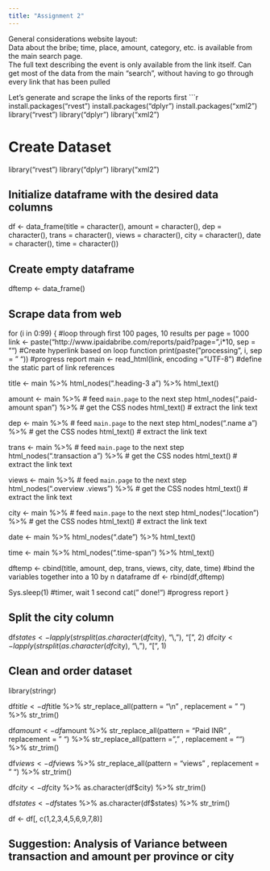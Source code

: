 ```yaml
---
title: "Assignment 2"
---
```

General considerations website layout:  
Data about the bribe; time, place, amount, category, etc. is available from the main search page.  
The full text describing the event is only available from the link itself. 
Can get most of the data from the main "search", without having to go through every link that has been pulled  


Let's generate and scrape the links of the reports first
```r
install.packages("rvest")
install.packages("dplyr")
install.packages("xml2")
library("rvest")
library("dplyr")
library("xml2")

# Create Dataset

library("rvest")
library("dplyr")
library("xml2")

## Initialize dataframe with the desired data columns
df <- data_frame(title = character(), 
                 amount = character(), 
                 dep = character(), 
                 trans = character(), 
                 views = character(),
                 city = character(),
                 date = character(), 
                 time = character())

## Create empty dataframe
dftemp <- data_frame()

## Scrape data from web

for (i in 0:99) { #loop through first 100 pages, 10 results per page = 1000 
  link <- paste("http://www.ipaidabribe.com/reports/paid?page=",i*10, sep = "") #Create hyperlink based on loop function
  print(paste("processing", i, sep = " ")) #progress report
  main <- read_html(link, encoding = "UTF-8") #define the static part of link references
  
  title <- main %>% 
    html_nodes(".heading-3 a") %>% 
    html_text() 
  
  amount <- main %>% # feed `main.page` to the next step
    html_nodes(".paid-amount span") %>% # get the CSS nodes
    html_text() # extract the link text
  
  dep <- main %>% # feed `main.page` to the next step
    html_nodes(".name a") %>% # get the CSS nodes
    html_text() # extract the link text
  
  trans <- main %>% # feed `main.page` to the next step
    html_nodes(".transaction a") %>% # get the CSS nodes
    html_text() # extract the link text
  
  views <- main %>% # feed `main.page` to the next step
    html_nodes(".overview .views") %>% # get the CSS nodes
    html_text() # extract the link text
  
  city <- main %>% # feed `main.page` to the next step
    html_nodes(".location") %>% # get the CSS nodes
    html_text() # extract the link text
  
  date <- main %>% 
    html_nodes(".date") %>% 
    html_text() 
  
  time <- main %>% 
    html_nodes(".time-span") %>% 
    html_text() 
  
  dftemp <- cbind(title, amount, dep, trans, views, city, date, time) #bind the variables together into a 10 by n dataframe
  df <- rbind(df,dftemp)
  
  Sys.sleep(1) #timer, wait 1 second
  cat(" done!\n") #progress report
}

## Split the city column

df$states <- lapply(strsplit(as.character(df$city), "\\,"), "[", 2)
df$city <- lapply(strsplit(as.character(df$city), "\\,"), "[", 1)

## Clean and order dataset

library(stringr)

df$title <- df$title %>% 
  str_replace_all(pattern = "\\n" , replacement = " ") %>%
  str_trim()

df$amount <- df$amount %>%
  str_replace_all(pattern = "Paid INR" , replacement = " ") %>%
  str_replace_all(pattern = "," , replacement = "") %>%
  str_trim()

df$views <- df$views %>%
  str_replace_all(pattern = "views" , replacement = " ") %>%
  str_trim()

df$city <- df$city %>% 
  as.character(df$city) %>%
  str_trim()

df$states <- df$states %>% 
  as.character(df$states) %>%
  str_trim()

df <- df[, c(1,2,3,4,5,6,9,7,8)]

## Suggestion: Analysis of Variance between transaction and amount per province or city
